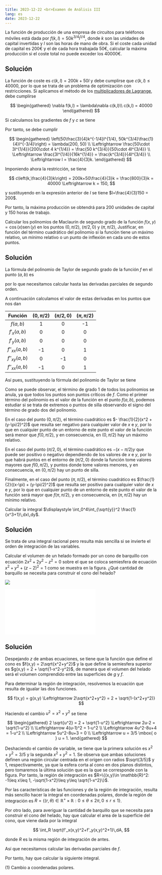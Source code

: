 ```yaml
---
title: 2023-12-22 <br>Examen de Análisis III
lang: es
date: 2023-12-22
---
```


:::{#exr-1}
La función de producción de una empresa de circuitos para teléfonos móviles está dada por $f(k,l) = 50k^{3/4}l^{1/4}$, donde $k$ son las unidades de capital invertidas y $l$ son las horas de mano de obra. Si el coste cada unidad de capital es 200€ y el de cada hora trabajada 50€, calcular la máxima producción si el coste total no puede exceder los 40000€.
:::

:::{.callout-tip collapse="true"}
## Solución
La función de coste es $c(k,l) = 200k+50l$ y debe cumplirse que $c(k,l)\leq 40000$, por lo que se trata de un problema de optimización con restricciones. Si aplicamos el método de los [multiplicadores de Lagrange](https://aprendeconalf.es/analisis-manual/13-derivadas-funciones-varias-variables.html#multiplicadores-de-lagrange), debe cumplirse 

$$
\begin{gathered}
\nabla f(k,l) = \lambda\nabla c(k,l)\\
c(k,l) = 40000
\end{gathered}
$$

Si calculamos los gradientes de $f$ y $c$ se tiene

\begin{align*}
\nabla f(k,l) 
&= \left(50\frac{3}{4}k^{-1/4}l^{1/4}, 50k^{3/4}\frac{1}{4}l^{-3/4}\right) \\
\nabla c(k,l)
&= (200, 50)
\end{align*}

Por tanto, se debe cumplir

$$
\begin{gathered}
\left(50\frac{3}{4}k^{-1/4}l^{1/4}, 50k^{3/4}\frac{1}{4}l^{-3/4}\right) 
= \lambda(200, 50) \\
\Leftrightarrow \frac{50\cdot 3l^{1/4}}{200\cdot 4 k^{1/4}} = \frac{50 k^{3/4}}{50\cdot 4l^{3/4}} \\
\Leftrightarrow \frac{3l^{1/4}}{16k^{1/4}} = \frac{k^{3/4}}{4l^{3/4}} \\
\Leftrightarrow l = \frac{4}{3}k.
\end{gathered}
$$

Imponiendo ahora la restricción, se tiene

$$
c\left(k,\frac{4}{3}k\right)
= 200k+50\frac{4}{3}k 
= \frac{800}{3}k = 40000
\Leftrightarrow k = 150,
$$

y sustituyendo en la expresión anterior de $l$ se tiene $l=\frac{4}{3}150 = 200$.

Por tanto, la máxima producción se obtendrá para 200 unidades de capital  y 150 horas de trabajo.
:::

:::{#exr-2}
Calcular los polinomios de Maclaurin de segundo grado de la función $f(x,y)=\cos(x)\operatorname{sen}(y)$ en los puntos $(0,\pi/2)$, $(\pi/2,0)$ y $(\pi,\pi/2)$, Justificar, en función del término cuadrático del polinomio si la función tiene un máximo relativo, un mínimo relativo o un punto de inflexión en cada uno de estos puntos.
:::

:::{.callout-tip collapse="true"}
## Solución
La fórmula del polinomio de Taylor de segundo grado de la función $f$ en el punto $(a,b)$ es

\begin{align*}
P^2_{f,(a,b)}(x,y) 
&= f(a,b) + f'_x(a,b)(x-a) + f'_y(a,b)(y-b) \\
&+ \frac{1}{2}\left(f''_{xx}(x-a)^2 + 2f''_{xy}(a,b)(x-a)(y-b) + f''_{yy}(a,b)(y-b)^2\right),
\end{align*}

por lo que necesitamos calcular hasta las derivadas parciales de segundo orden.

\begin{align*}
f(x,y) &= \cos(x)\operatorname{sen}(y)\\
f'_x(x,y) &= -\operatorname{sen}(x)\operatorname{sen}(y) \\
f'_y(x,y) &= \cos(x)\cos(y) \\
f''_{xx} &= -\cos(x)\operatorname{sen}(y) \\
f''_{xy} &= -\operatorname{sen}(x)\cos(y) \\
f''_{yx} &= -\operatorname{sen}(x)\cos(y) \\
f''_{yy} &= -\cos(x)\operatorname{sen}(y)
\end{align*}

A continuación calculamos el valor de estas derivadas en los puntos que nos dan

| Función | $(0,\pi/2)$ | $(\pi/2,0)$ | $(\pi,\pi/2)$ |
|:-:|:-:|:-:|:-:|
|$f(a,b)$ | 1 | 0 | -1 |
|$f'_x(a,b)$ | 0 | 0 | 0 |
|$f'_y(a,b)$ | 0 | 0 | 0 |
|$f''_{xx}(a,b)$ | -1 | 0 | 1 |
|$f''_{xy}(a,b)$ | 0 | -1 | 0 |
|$f''_{xx}(a,b)$ | -1 | 0 | 1 |

Así pues, sustituyendo la fórmula del polinomio de Taylor se tiene

\begin{align*}
P^2_{f,(0,\pi/2)}(x,y) 
&= 1 + \frac{1}{2}(-x^2 - (y-\pi/2)^2) = 1 - \frac{1}{2}(x^2 + (y-\pi/2)^2) \\
P^2_{f,(\pi/2, 0)}(x,y) 
&= -(x-\pi/2)y \\
P^2_{f,(\pi,\pi/2)}(x,y) 
&= -1 + \frac{1}{2}((x-\pi) + (y-\pi/2)^2).
\end{align*}

Como se puede observar, el término de grado 1 de todos los polinomios se anula, ya que todos los puntos son puntos críticos de $f$. Como el primer término del polinomio es el valor de la función en el punto $f(a,b)$, podemos estudiar si se trata de extremos o puntos de silla observando el signo del término de grado dos del polinomio. 

En el caso del punto $(0,\pi/2)$, el término cuadrático es $- \frac{1}{2}(x^2 + (y-\pi/2)^2)$ que resulta ser negativo para cualquier valor de $x$ e $y$, por lo que en cualquier punto de un entorno de este punto el valor de la función será menor que $f(0,\pi/2)$, y en consecuencia, en $(0,\pi/2)$ hay un máximo relativo. 

En el caso del punto $(\pi/2,0)$, el término cuadrático es $-(x-\pi/2)y$ que puede ser positivo o negativo dependiendo de los valores de $x$ e $y$, por lo que habrá puntos en el entorno de $(\pi/2,0)$ donde la función tome valores mayores que $f(0,\pi/2)$, y puntos donde tome valores menores, y en consecuencia, en $(0,\pi/2)$ hay un punto de silla.

Finalmente, en el caso del punto $(\pi,\pi/2)$, el término cuadrático es $\frac{1}{2}((x-\pi) + (y-\pi/2)^2)$ que resulta ser positivo para cualquier valor de $x$ e $y$, por lo que en cualquier punto de un entorno de este punto el valor de la función será mayor que $f(\pi,\pi/2)$, y en consecuencia, en $(\pi,\pi/2)$ hay un mínimo relativo. 
:::


:::{#exr-3}
Calcular la integral $\displaystyle \int_0^4\int_{\sqrt{y}}^2 \frac{1}{x^3+1}\,dx\,dy$.
:::

:::{.callout-tip collapse="true"}
## Solución
Se trata de una integral racional pero resulta más sencilla si se invierte el orden de integración de las variables.

\begin{align*}
\int_0^4\int_{\sqrt{y}}^2 \frac{1}{x^3+1}\,dx\,dy 
&= \int_0^2\int_0^{x^2} \frac{1}{x^3+1}\,dy\,dx
= \int_0^2 \frac{1}{x^3+1} [y]_0^{x^2}\,dx \\
&= \int_0^2 \frac{x^2}{x^3+1} \,dx 
= \frac{1}{3}[\ln|x^3+1|]_0^2 
= \frac{1}{3}\ln(9).
\end{align*}
:::

:::{#exr-4}
Calcular el volumen de un helado formado por un cono de barquillo con ecuación $2x^2+2y^2-z^2=0$ sobre el que se coloca semiesfera de ecuación $x^2+y^2+(z-2)^2 = 1$ como se muestra en la figura. ¿Qué cantidad de barquillo se necesita para construir el cono del helado?

:::{.content-visible when-format="html"}
![](img/examen-2023-12-22/helado.svg)
:::

:::{.content-visible unless-format="html"}
![](img/examen-2023-12-22/helado.pdf)
:::
:::

:::{.callout-tip collapse="true"}
## Solución
Despejando $z$ de ambas ecuaciones, se tiene que la función que define el cono es $f(x,y) = 2\sqrt{x^2+y^2}$ y la que define la semiesfera superior es $g(x,y) = 2 + \sqrt{1-x^2-y^2}$, de manera que el volumen del helado será el volumen comprendido entre las superficies de $g$ y $f$.

Para determinar la región de integración, resolvemos la ecuación que resulta de igualar las dos funciones.

$$
f(x,y) = g(x,y) \Leftrightarrow 2\sqrt{x^2+y^2} = 2 + \sqrt{1-(x^2+y^2)}
$$

Haciendo el cambio $u^2=x^2+y^2$ se tiene

$$
\begin{gathered}
2 \sqrt{u^2} = 2 + \sqrt{1-u^2} 
\Leftrightarrow 2u-2 = \sqrt{1-u^2} \\
\Leftrightarrow 4(u-1)^2 = 1-u^2 \\
\Leftrightarrow 4u^2-8u+4 = 1-u^2 \\
\Leftrightarrow 5u^2-8u+3 = 0 \\
\Leftrightarrow u = 3/5 \mbox{ o } u = 1.
\end{gathered}
$$

Deshaciendo el cambio de variable, se tiene que la primera solución es $x^2+y^2=3/5$ y la segunda $x^2+y^2=1$. Se observa que ambas soluciones definen una región circular centrada en el origen con radios $\sqrt{3/5}$ y $1$, respectivamente, ya que la esfera corta al cono en dos planos distintos, pero tomaremos la última solución que es la que se corresponde con la figura. Por tanto, la región de integración es $R=\{(x,y)\in \mathbb{R}^2: -1\leq x\leq 1, -\sqrt{1-x^2}\leq y\leq \sqrt{1-x^2}\}$.

Por las características de las funciones y de la región de integración, resulta más sencillo hacer la integral en coordenadas polares, donde la región de integración es $R=\{(r,\theta)\in \mathbb{R}^+\times \mathbb{R}: 0\leq \theta\leq 2\pi, 0\leq r\leq 1\}$.

\begin{align*}
\int_R g(x,y)-f(x,y) \,dA 
&= \int_0^{2\pi}\int_0^1 (g(r\cos(\theta), r\operatorname{sen}(\theta)) - f(r\cos(\theta), r\operatorname{sen}(\theta)))r\,dr\,d\theta \\
&= \int_0^{2\pi}\int_0^1 (2+\sqrt{1-(r\cos(\theta))^2-(r\operatorname{sen}(\theta))^2}-2\sqrt{(r\cos(\theta))^2+(r\operatorname{sen}(\theta))^2})r\,dr\,d\theta \\
&= \int_0^{2\pi}\int_0^1 (2+\sqrt{1-r^2}-2r)r\,dr\,d\theta \\
&= \int_0^{2\pi}\int_0^1 2r+r\sqrt{1-r^2}-2r^2\,dr\,d\theta \\
&= \int_0^{2\pi} \left[r^2-\frac{(1-r^2)^{3/2}}{3}-\frac{2r^3}{3}\right]_0^1\,d\theta \\
&= \int_0^{2\pi} 1-\frac{2}{3}+\frac{1}{3}\,d\theta \\
&= \int_0^{2\pi} \frac{2}{3}\,d\theta 
= \frac{2}{3}[\theta]_0^{2\pi}
= \frac{4\pi}{3}.
\end{align*}

Por otro lado, para averiguar la cantidad de barquillo que se necesita para construir el cono del helado, hay que calcular el area de la superficie del cono, que viene dada por la integral

$$
\int_R \sqrt{f'_x(x,y)^2+f'_y(x,y)^2+1}\,dA,
$$

donde $R$ es la misma región de integración de antes.

Así que necesitamos calcular las derivadas parciales de $f$.

\begin{align*}
f'_x(x,y)
&= \frac{2x}{\sqrt{x^2+y^2}} \\
f'_y(x,y)
&= \frac{2y}{\sqrt{x^2+y^2}}.
\end{align*}

Por tanto, hay que calcular la siguiente integral.

\begin{align*}
\int_R \sqrt{f'_x(x,y)^2+f'_y(x,y)^2+1}\,dA,
&= \int_{-1}^1\int_{-\sqrt{1-x^2}}^{\sqrt{1-x^2}} \sqrt{\left(\frac{2x}{\sqrt{x^2+y^2}}\right)^2 + \left(\frac{2y}{\sqrt{x^2+y^2}}\right)^2+1}\,dy\,dx \\
&= \int_{-1}^1\int_{-\sqrt{1-x^2}}^{\sqrt{1-x^2}} \sqrt{\frac{4x^2}{x^2+y^2} + \frac{4y^2}{x^2+y^2}+1}\,dy\,dx \\
&= \int_{-1}^1\int_{-\sqrt{1-x^2}}^{\sqrt{1-x^2}} \sqrt{5}\,dy\,dx \\
&= \int_0^{2\pi}\int_0^1 \sqrt{5}r\,dr\,d\theta \tag{1}\\
&= \int_0^{2\pi}\sqrt{5}\left[\frac{r^2}{2}\right]_0^1\,d\theta \\
&= \int_0^{2\pi}\frac{\sqrt{5}}{2}\,d\theta
= \frac{\sqrt{5}}{2} [\theta]_0^{2\pi}
= \sqrt{5}\pi.
\end{align*}
(1) Cambio a coordenadas polares.
:::